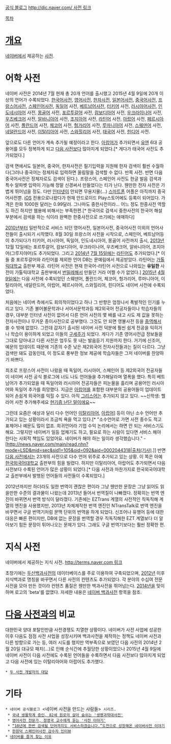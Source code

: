 [http://blog.naver.com/dic_master/ 공식 블로그]
[[http://dic.naver.com/ 사전 링크]] 

[[목차]]
= [[개요]] =
[[네이버]]에서 제공하는 [[사전]]. 

= 어학 사전 =
네이버 사전은 2014년 7월 현재 총 20개 언어를 출시했고 2015년 4월 9일에 20개 이상의 언어가 수록되었다. [[한국어]]사전, [[영어]]사전, [[한자]]사전, [[일본어]]사전, [[중국어]]사전, [[프랑스어]]사전, [[스페인어]]사전, [[독일어]] 사전, [[베트남어]]사전, [[터키어]] 사전, [[러시아어]]사전, [[인도네시아어]] 사전, [[몽골어]] 사전, [[포르투갈어]] 사전, [[캄보디아어]] 사전, [[우크라이나어]] 사전, [[우즈베크어]] 사전, [[알바니아어]] 사전, [[조지아어]] 사전, [[라틴어]] 사전, [[아랍어]] 사전, [[페르시아어]] 사전, [[폴란드어]] 사전, [[체코어]] 사전, [[헝가리어]] 사전, [[루마니아어]] 사전, [[스웨덴어]] 사전, [[네덜란드어]] 사전, [[이탈리아어]] 사전, [[스와힐리어]] 사전, [[태국어]] 사전, [[힌디어]] 사전.

앞으로도 다른 언어가 계속 추가될 예정이라고 한다. [[아랍어]]가 추가되면서 [[유엔]] 6대 공용어를 모두 정복하게 되고 [[다음 사전]]보다 많아지게 되었다.[* 게다가 태국어 사전도 추가되었다.]

검색 면에서도 일본어, 중국어, 한자사전은 필기입력을 지원해 한자 검색이 훨씬 수월하다(그러나 중국어는 정체자로 입력하면 올림말을 검색할 수 없다. 반쪽 사전. 반면 다음 중국어사전은 정체자로도 검색이 된다.). 프랑스어, 스페인어 사전도 한글 발음 검색과 특수 알파벳 입력이 가능해 정말 신경써서 만들었다는 티가 난다. 웬만한 전자 사전은 가볍게 뛰어넘을 정도. 다만 [[인터넷]]이 안되면 무용지물(...) [[스마트폰]] 어플은 아직까지 중국어사전뿐. [[iOS]] 전용으로나왔다가  현재 안드로이드 Play스토어에도 등록이 되어있다. 가격은 한화 1000원 달러는 0.99달러. 그나마도 중한사전이라... 어느 정도 한중사전 역할도 하긴 하지만 웹용에 비해서는 부족한편.[* 한국어로 검색시 중한사전의 한국어 해설부분에서 검색을 하는 식이라 완벽한 한중사전으로 쓰기에는 애매하다]

[[2010년]]부터 일반적으로 서비스 되던 영어사전, 일본어사전, 중국어사전 이외의 언어사전들이 출시되기 시작했다. 8월 30일 프랑스어 사전을 시작으로, 스페인어, 베트남어등이 추가되다가 터키어, 러시아어, 독일어, 인도네시아어, 몽골어 사전까지 출시, [[2013년]] 12월 12일에는 포르투갈어, 캄보디아어, 우크라이나어, 우즈베크어, 알바니아어, 조지아어(그루지야어)도 추가되었다. 그리고 [[2014년]] [[7월 15일]]에는 [[라틴어]]도 추가되었다.[* 이들 중 포르투갈어와 라틴어를 제외한 언어 DB는 문예림에서 제공받았다. 라틴어는 [[가톨릭대학교]] 출판부 제공. 라틴어 사전은 현재 한국어-라틴어 사전으로 나와있는 '''유일한''' 사전이 가톨릭대학교 출판부에서 [[번밀레]]해서 만들던 거라 어쩔 수가 없었다.] [[2015년]] [[4월 9일]]에는 다음 사전에 수록되었던 스웨덴어, 폴란드어, 체코어, 헝가리어, 루마니아어, 이탈리아어, 네덜란드어, 아랍어, 페르시아어, 스와힐리어, 힌디어도 네이버 사전에 수록되었다.

처음에는 네이버 측에서도 회의적이었다고 하나 그 반향은 엄청나서 폭발적인 인기를 누리고 있다. 기존 불어불문학과나 서어서문학과등 제2외국어 전공자들이나 학습자들의 경우, 대부분 인터넷 사전이 없어서 다른 언어 사전의 몇 배를 내고 사도 제 값을 못하는 전자사전이나 무거운 종이사전으로 공부했다. 그것도 안 되면 영불사전 등을 [[중역]]해서 쓸 수 밖에 없었다. 그런데 갑자기 출시된 네이버 사전 덕분에 훨씬 쉽게 전공을 익히거나 학습이 용이하게 되었고 이들의 [[구세주]]가 되었다. 게다가 기존 영어사전급 정보들을 그대로 담아내고 다른 사전은 엄두도 못 내는 발음듣기 지원까지 한다. 거기에 신조어, 예문의 업데이트 때문에 기존의 수준 낮은 제2외국어 전자사전들과는 질이 다르다. 그냥 검색만 돼도 감동인데, 이 정도로 풍부한 정보 제공에 학습자들은 그저 네이버를 찬양하기 바쁘다.

최초로 프랑스어 사전이 나왔을 때 독일어, 러시아어, 스페인어 등 제2외국어 전공자들이 네이버 사전 공식 블로그에 너도 나도 언어들을 추가해달라며 열폭을 했다. 특히 베트남어가 추가되었을 때 독일어와 러시아어 전공자들은 피눈물을 흘리며 공용어인 러시아어와 독일어 추가를 희망했다. 지금은 [[아랍어]]를 포함한 대부분의 공용어들이 업데이트 되어 손쉽게 외국어를 익힐 수 있다. 아직 [[그리스어]]는 추가되지 않고 있다. ~~신학생: 헬라어 사전 추가해주세요 [[현기증 난단 말이에요]]~~

그런데 요즘은 예상과 달리 다수 언어인 [[이탈리아어]], [[아랍어]]] 등이 아닌 소수 언어만 추가되고 있는 상황이라서 조금씩 욕을 먹고 있다.[* "소수언어로 가면 사전 종수도 적고 표제어나 예문도 많이 없죠. 희귀언어라 기업 수익 논리에서는 하면 안 되는 서비스기도 해요. 그렇지만 네이버가 일등 업체기도 하고, 필요로 하는 사람이 있다면 서비스 해야 한다는 사회적 책임도 있었어요. 네이버가 해야 하는 일이라 생각했습니다." - [http://news.naver.com/main/read.nhn?mode=LSD&mid=sec&sid1=105&oid=092&aid=0002044318|출처(기사).]] 반면 [[다음 사전]]에서는 23개의 사전으로 다수 언어 위주로 추가되고 있는 상황. 이 쪽은 아예 [[한국외국어대학교]] 출판부의 힘을 빌렸다. 하지만 이탈리아어, 아랍어도 추가되면서 다음 사전보다 수록된 언어가 많은 상황이 되었다.[* 다음 사전과 마찬가지로 한국외국어대학교 출판부에서 발행된 언어들의 사전들이 수록되었다.]

2012년까지만 하더라도 일한 번역이 괜찮은 편이라 그냥 웬만한 문장은 그냥 읽어도 읽을만한 수준의 결과물이 나왔는데 2013년 들어서 번역질이 나빠졌다. 정확히는 번역 엔진이 바뀌면서 번역 방식이 달라졌다. 기존에는 EZTrans 계열의 사전적인 직독직해 계열의 엔진을 사용했지만, 2013년 자체제작한 번역 엔진인 NTransTalk로 번역 엔진을 바꾸면서 구글 번역기처럼 문맥 단위의 번역을 하게 되었다. 신조어나 유행어 등에 대한 대응은 빠른 편이지만, DB에 없는 문장을 번역할 경우 직독직해한 EZT 계열보다 더 알아보기 힘든 문장이 튀어나오는 문제가 있다. 그래도 구글 번역기보다는 훨씬 정확한 편.

= 지식 사전 =
네이버에서 제공하는 지식 사전. [[http://terms.naver.com 링크]]

초창기에는 [[두산백과사전]]의 데이터베이스를 주로 이용하여 구축되었으며, [[2012년]] 이후 지식백과로 명칭을 바꾸면서 다른 사전의 컨텐츠도 추가되었다. 각 분야의 수십여 전문사전을 모아 만든 것이라 컨텐츠 품질은 웬만한 백과사전을 뛰어넘는다. [[2014년]]을 맞이하며 로고의 'beta'를 없앴다. 자세한 내용은 [[네이버 백과사전]] 항목을 참조.

= [[다음 사전]]과의 비교 =
대한민국 양대 포탈인만큼 사전경쟁도 치열한 상황이다. 네이버가 사전 사업에 성공한 이후 다음도 점점 사전 사업을 성장시키며 백과사전을 제작하는 정책도 네이버 사전과 다른 방향으로 가는 등, 여러 시도를 했지만 역부족으로 보였던 다음 사전의 2014년 2월 20일 대규모 패치(...)로 인해 순식간에 추월당한 상황이었으나 2015년 4월 9일에 네이버 사전이 다음 사전에도 수록된 언어들을 수록하면서 다음 사전보다 많아지게 되었고 다음 사전에 있는 이탈리아어와 아랍어도 추가했다.

 * [http://www.bloter.net/archives/184626 두 사전 개발자의 대담]

= 기타 = 
 * 네이버 공식블로그 <네이버 사전을 만드는 사람들> 시리즈.
  * [http://naver_diary.blog.me/150139648475 국내 생물학계 증인, 82세 원로의 살아 숨쉬는 '생명과학대사전']
  * [http://naver_diary.blog.me/150118343689 영어사전 전문가, 정영국 교수에게 듣는 '사전 이야기']
  * [http://naver_diary.blog.me/150123157685 “10년에 한번 검색될 단어까지도 서비스하겠습니다.”도전으로 성장해온 네이버사전 이야기]
  * [http://naver_diary.blog.me/150141631756 한원덕 스페인어사전 감수자 인터뷰]
 * [http://news.naver.com/main/read.nhn?mode=LSD&mid=sec&sid1=105&oid=092&aid=0002044318|베트남인들이 네이버를 즐겨 찾는 이유]
